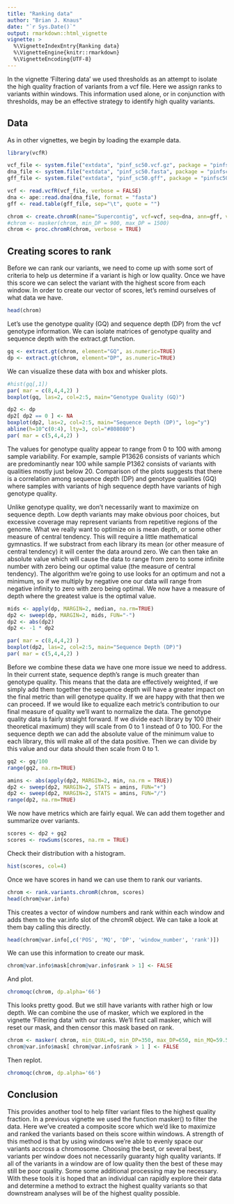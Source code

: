 ```yaml
---
title: "Ranking data"
author: "Brian J. Knaus"
date: "`r Sys.Date()`"
output: rmarkdown::html_vignette
vignette: >
  %\VignetteIndexEntry{Ranking data}
  %\VignetteEngine{knitr::rmarkdown}
  %\VignetteEncoding{UTF-8}
---
```



In the vignette 'Filtering data' we used thresholds as an attempt to isolate the high quality fraction of variants from a vcf file.
Here we assign ranks to variants within windows.
This information used alone, or in conjunction with thresholds, may be an effective strategy to identify high quality variants.


## Data

As in other vignettes, we begin by loading the example data.

```r
library(vcfR)

vcf_file <- system.file("extdata", "pinf_sc50.vcf.gz", package = "pinfsc50")
dna_file <- system.file("extdata", "pinf_sc50.fasta", package = "pinfsc50")
gff_file <- system.file("extdata", "pinf_sc50.gff", package = "pinfsc50")

vcf <- read.vcfR(vcf_file, verbose = FALSE)
dna <- ape::read.dna(dna_file, format = "fasta")
gff <- read.table(gff_file, sep="\t", quote = "")

chrom <- create.chromR(name="Supercontig", vcf=vcf, seq=dna, ann=gff, verbose=FALSE)
#chrom <- masker(chrom, min_DP = 900, max_DP = 1500)
chrom <- proc.chromR(chrom, verbose = TRUE)

```


## Creating scores to rank


Before we can rank our variants, we need to come up with some sort of criteria to help us determine if a variant is high or low quality.
Once we have this score we can select the variant with the highest score from each window.
In order to create our vector of scores, let's remind ourselves of what data we have.


```r
head(chrom)
```


Let's use the genotype quality (GQ) and sequence depth (DP) from the vcf genotype information.
We can isolate matrices of genotype quality and sequence depth with the extract.gt function.


```r
gq <- extract.gt(chrom, element="GQ", as.numeric=TRUE)
dp <- extract.gt(chrom, element="DP", as.numeric=TRUE)
```


We can visualize these data with box and whisker plots.


```r
#hist(gq[,1])
par( mar = c(8,4,4,2) )
boxplot(gq, las=2, col=2:5, main="Genotype Quality (GQ)")

dp2 <- dp
dp2[ dp2 == 0 ] <- NA
boxplot(dp2, las=2, col=2:5, main="Sequence Depth (DP)", log="y")
abline(h=10^c(0:4), lty=3, col="#808080")
par( mar = c(5,4,4,2) )
```


The values for genotype quality appear to range from 0 to 100 with among sample variability.
For example, sample P13626 consists of variants which are predominantly near 100 while sample P1362 consists of variants with qualities mostly just below 20.
Comparison of the plots suggests that there is a correlation among sequence depth (DP) and genotype qualities (GQ) where samples with variants of high sequence depth have variants of high genotype quality.


Unlike genotype quality, we don't necessarily want to maximize on sequence depth.
Low depth variants may make obvious poor choices, but excessive coverage may represent variants from repetitive regions of the genome.
What we really want to optimize on is mean depth, or some other measure of central tendency.
This will require a little mathematical gymnastics.
If we substract from each library its mean (or other measure of central tendency) it will center the data around zero.
We can then take an absolute value which will cause the data to range from zero to some infinite number with zero being our optimal value (the measure of central tendency).
The algorithm we're going to use looks for an optimum and not a minimum, so if we multiply by negative one our data will range from negative infinity to zero with zero being optimal.
We now have a measure of depth where the greatest value is the optimal value.


```r
mids <- apply(dp, MARGIN=2, median, na.rm=TRUE)
dp2 <- sweep(dp, MARGIN=2, mids, FUN="-")
dp2 <- abs(dp2)
dp2 <- -1 * dp2
```


```r
par( mar = c(8,4,4,2) )
boxplot(dp2, las=2, col=2:5, main="Sequence Depth (DP)")
par( mar = c(5,4,4,2) )
```


Before we combine these data we have one more issue we need to address.
In their current state, sequence depth's range is much greater than genotype quality.
This means that the data are effectively weighted, if we simply add them together the sequence depth will have a greater impact on the final metric than will genotype quality.
If we are happy with that then we can proceed.
If we would like to equalize each metric's contribution to our final measure of quality we'll want to normalize the data.
The genotype quality data is fairly straight forward.
If we divide each library by 100 (their theoretical maximum) they will scale from 0 to 1 instead of 0 to 100.
For the sequence depth we can add the absolute value of the minimum value to each library, this will make all of the data positive.
Then we can divide by this value and our data should then scale from 0 to 1.


```r
gq2 <- gq/100
range(gq2, na.rm=TRUE)

amins <- abs(apply(dp2, MARGIN=2, min, na.rm = TRUE))
dp2 <- sweep(dp2, MARGIN=2, STATS = amins, FUN="+")
dp2 <- sweep(dp2, MARGIN=2, STATS = amins, FUN="/")
range(dp2, na.rm=TRUE)
```


We now have metrics which are fairly equal.
We can add them together and summarize over variants.


```r
scores <- dp2 + gq2
scores <- rowSums(scores, na.rm = TRUE)
```


Check their distribution with a histogram.


```r
hist(scores, col=4)
```


Once we have scores in hand we can use them to rank our variants.


```r
chrom <- rank.variants.chromR(chrom, scores)
head(chrom@var.info)
```



This creates a vector of window numbers and rank within each window and adds them to the var.info slot of the chromR object.
We can take a look at them bay calling this directly.


```r
head(chrom@var.info[,c('POS', 'MQ', 'DP', 'window_number', 'rank')])
```


We can use this information to create our mask.


```r
chrom@var.info$mask[chrom@var.info$rank > 1] <- FALSE
```


And plot.


```r
chromoqc(chrom, dp.alpha='66')
```



This looks pretty good.
But we still have variants with rather high or low depth.
We can combine the use of masker, which we explored in the vignette 'Filtering data' with our ranks.
We'll first call masker, which will reset our mask, and then censor this mask based on rank.



```r
chrom <- masker( chrom, min_QUAL=0, min_DP=350, max_DP=650, min_MQ=59.5, max_MQ=60.5 )
chrom@var.info$mask[ chrom@var.info$rank > 1 ] <- FALSE
```


Then replot.


```r
chromoqc(chrom, dp.alpha='66')
```





## Conclusion


This provides another tool to help filter variant files to the highest quality fraction.
In a previous vignette we used the function masker() to filter the data.
Here we've created a composite score which we'd like to maximize and ranked the variants based on theis score within windows.
A strength of this method is that by using windows we're able to evenly space our variants accross a chromosome.
Choosing the best, or several best, variants per window does not necessarily guaranty high quality variants.
If all of the variants in a window are of low quality then the best of these may still be poor quality.
Some some additional processing may be necessary.
With these tools it is hoped that an individual can rapidly explore their data and determine a method to extract the highest quality variants so that downstream analyses will be of the highest quality possible.









